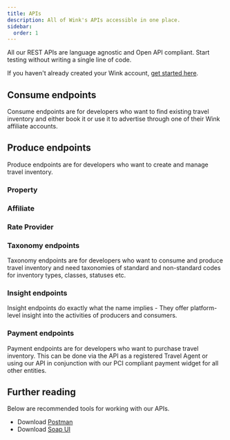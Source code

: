 ```yaml
---
title: APIs
description: All of Wink's APIs accessible in one place.
sidebar:
  order: 1
---
```



All our REST APIs are language agnostic and Open API compliant. Start testing without writing a single line of code.

If you haven't already created your Wink account, [get started here](/getting-started/create-account).

<LinkCard
  title="Ping"
  description="The Ping API is a quick test endpoint to verify that your credentials work."
  href="https://docs.wink.travel/ping"
  target="_blank"
/>

<LinkCard
  title="Notifications"
  description="The Notifications API is a way for us to stay in touch with your user, property or affiliate account."
  href="https://docs.wink.travel/notifications"
/>

<LinkCard
  title="User Settings"
  description="The User Settings API exposes endpoints to allow 3rd party integrators to communicate with Wink."
  href="https://docs.wink.travel/user-settings"
  target="_blank"
/>

## Consume endpoints

Consume endpoints are for developers who want to find existing travel inventory and either book it or use it to advertise through one of their Wink affiliate accounts.

<LinkCard
  title="Configuration API"
  description="A single endpoint to retrieve whitelabel + customization information for the booking engine."
  href="https://docs.wink.travel/engine-client"
  target="_blank"
/>

<LinkCard
  title="Lookup API"
  description="A programmer-friendly way to search for bespoke travel inventory across geographic regions."
  href="https://docs.wink.travel/lookup"
  target="_blank"
/>

<LinkCard
  title="Inventory API"
  description="A programmer-friendly way to retrieve known travel inventory as it was officially located using the Lookup API."
  href="https://docs.wink.travel/inventory"
  target="_blank"
/>

<LinkCard
  title="Booking API"
  description="A programmer-friendly way to book inventory that was found on our platform."
  href="https://docs.wink.travel/booking"
  target="_blank"
/>

<LinkCard
  title="Travel Agent API"
  description="The Travel Agent API exposes endpoints to manage agent-facilitated bookings."
  href="https://docs.wink.travel/user-settings/"
  target="_blank"
/>

## Produce endpoints

Produce endpoints are for developers who want to create and manage travel inventory.

### Property

<LinkCard
  title="Registration API"
  description="As a producer, this is, oftentimes, where you start your journey. These endpoints let you create properties on Wink."
  href="https://docs.wink.travel/extranet/property/register"
  target="_blank"
/>

<LinkCard
  title="Property API"
  description="This collection of property endpoints are mostly management endpoints that let you display, change status and similar for your existing properties."
  href="https://docs.wink.travel/extranet/property"
  target="_blank"
/>

<LinkCard
  title="Facilities API"
  description="The Facilities API exposes endpoints for managing experiences on Wink; such as room types."
  href="https://docs.wink.travel/extranet/facilities"
  target="_blank"
/>

<LinkCard
  title="Experiences API"
  description="The Experiences API exposes endpoints for managing experiences on Wink; such as activities."
  href="https://docs.wink.travel/extranet/experiences"
  target="_blank"
/>

<LinkCard
  title="Monetize API"
  description="The Monetize API exposes endpoints for managing cancellation polies, rate plans, promotions and more on Wink."
  href="https://docs.wink.travel/extranet/monetize"
  target="_blank"
/>

<LinkCard
  title="Distribution API"
  description="The Distribution API exposes endpoints for sales channels, connecting with affiliates, managing rates and inventory calendars and more on Wink."
  href="https://docs.wink.travel/extranet/distribution"
  target="_blank"
/>

<LinkCard
  title="Property Booking API"
  description="The Property Booking API exposes endpoints for managing bookings and reviews at the property-level."
  href="https://docs.wink.travel/extranet/booking"
  target="_blank"
/>

### Affiliate

<LinkCard
  title="Affiliate API"
  description=" This collection of affiliate endpoints are mostly management endpoints that let you display, change status and similar for your existing accounts. "
  href="https://docs.wink.travel/affiliate"
  target="_blank"
/>

<LinkCard
  title="Browse API"
  description="The Browse API exposes endpoints for affiliates to find suppliers and inventory to sell."
  href="https://docs.wink.travel/affiliate/browse"
  target="_blank"
/>

<LinkCard
  title="Inventory API"
  description="A programmer-friendly way to retrieve known travel inventory as it was officially located using the Lookup API."
  href="https://docs.wink.travel/affiliate/inventory"
  target="_blank"
/>

<LinkCard
  title="Sales Channel API"
  description="The Sales Channel API exposes endpoints for affiliates to manage existing sales channels as well as find new ones."
  href="https://docs.wink.travel/affiliate/sales-channel"
  target="_blank"
/>

<LinkCard
  title="WinkLinks API"
  description="The WinkLinks API exposes endpoints for affiliates to manage their WinkLinks page."
  href="https://docs.wink.travel/affiliate/winklinks"
  target="_blank"
/>

### Rate Provider

<LinkCard
  title="Channel Manager API"
  description="The Channel Manager API enables external channel manager partners to map external inventory with Wink and send us rate and availability information with us as well as be informed of bookings that occur on the Wink platform for one of their properties."
  href="https://docs.wink.travel/channel-manager"
  target="_blank"
/>

### Taxonomy endpoints

Taxonomy endpoints are for developers who want to consume and produce travel inventory and need taxonomies of standard and non-standard codes for inventory types, classes, statuses etc.

<LinkCard
  title="Reference API"
  description="A programmer-friendly way to find platform supported taxonomies of reference data."
  href="https://docs.wink.travel/reference"
  target="_blank"
/>

### Insight endpoints

Insight endpoints do exactly what the name implies - They offer platform-level insight into the activities of producers and consumers.

<LinkCard
  title="Analytics API"
  description="The Analytics API exposes endpoints for anyone who wants insight into track leaderboard rankings as well as deep insight into time series, platform-level, data; hosting a wide variety of metrics."
  href="https://docs.wink.travel/anaytics"
  target="_blank"
/>

### Payment endpoints

Payment endpoints are for developers who want to purchase travel inventory. This can be done via the API as a registered Travel Agent or using our API in conjunction with our PCI compliant payment widget for all other entities.

<LinkCard
  title="Payment API"
  description=" The Payment API exposes endpoints for affiliates and hotels to track bookings, analytics and funds availability. They can also choose to withdraw available funds to their bank account. "
  href="https://docs.wink.travel/payment"
  target="_blank"
/>


## Further reading

Below are recommended tools for working with our APIs.

- Download [Postman](https://www.postman.com)
- Download [Soap UI](https://www.soapui.org)
